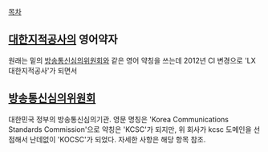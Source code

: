 [[목차]]

== [[대한지적공사]]의 영어약자 ==
원래는 밑의 [[방송통신심의위원회]]와 같은 영어 약칭을 쓰는데 2012년 CI 변경으로 'LX 대한지적공사'가 되면서 

== [[방송통신심의위원회]] == 
대한민국 정부의 방송통신심의기관. 영문 명칭은 'Korea Communications Standards Commission'으로 약칭은 'KCSC'가 되지만, 위 회사가 kcsc 도메인을 선점해서 난데없이 'KOCSC'가 되었다. 자세한 사항은 해당 항목 참조.
